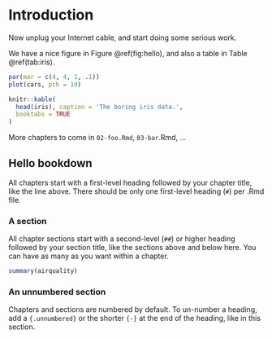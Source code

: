 \mainmatter

# Introduction

Now unplug your Internet cable, and start doing some serious work.

We have a nice figure in Figure \@ref(fig:hello), and also a table in Table \@ref(tab:iris).

```r
par(mar = c(4, 4, 1, .1))
plot(cars, pch = 19)
```

```r
knitr::kable(
  head(iris), caption = 'The boring iris data.',
  booktabs = TRUE
)
```

More chapters to come in `02-foo.Rmd`, `03-bar`.Rmd, ...

## Hello bookdown

All chapters start with a first-level heading followed by your chapter title, like the line above. There should be only one first-level heading (`#`) per .Rmd file.

### A section

All chapter sections start with a second-level (`##`) or higher heading followed by your section title, like the sections above and below here. You can have as many as you want within a chapter.

```r
summary(airquality)
```


### An unnumbered section {-}

Chapters and sections are numbered by default. To un-number a heading, add a `{.unnumbered}` or the shorter `{-}` at the end of the heading, like in this section.
